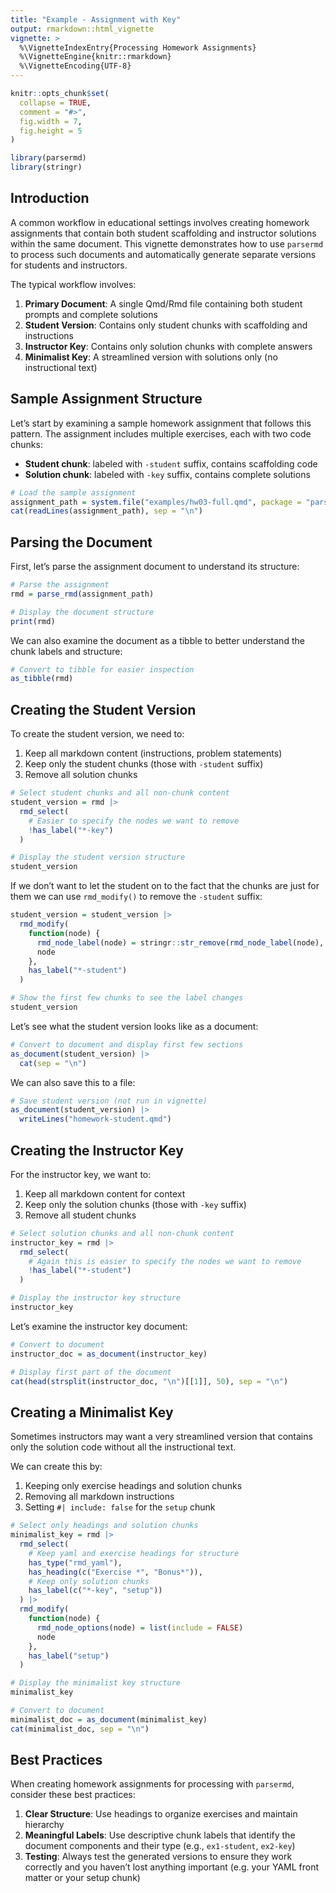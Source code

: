 ```yaml
---
title: "Example - Assignment with Key"
output: rmarkdown::html_vignette
vignette: >
  %\VignetteIndexEntry{Processing Homework Assignments}
  %\VignetteEngine{knitr::rmarkdown}
  %\VignetteEncoding{UTF-8}
---
```


```r
knitr::opts_chunk$set(
  collapse = TRUE,
  comment = "#>",
  fig.width = 7,
  fig.height = 5
)
```

```r
library(parsermd)
library(stringr)
```

## Introduction

A common workflow in educational settings involves creating homework assignments that contain both student scaffolding and instructor solutions within the same document. This vignette demonstrates how to use `parsermd` to process such documents and automatically generate separate versions for students and instructors.

The typical workflow involves:

1. **Primary Document**: A single Qmd/Rmd file containing both student prompts and complete solutions
2. **Student Version**: Contains only student chunks with scaffolding and instructions
3. **Instructor Key**: Contains only solution chunks with complete answers
4. **Minimalist Key**: A streamlined version with solutions only (no instructional text)

## Sample Assignment Structure

Let's start by examining a sample homework assignment that follows this pattern. The assignment includes multiple exercises, each with two code chunks:

- **Student chunk**: labeled with `-student` suffix, contains scaffolding code
- **Solution chunk**: labeled with `-key` suffix, contains complete solutions

```r
# Load the sample assignment
assignment_path = system.file("examples/hw03-full.qmd", package = "parsermd")
cat(readLines(assignment_path), sep = "\n")
```

## Parsing the Document

First, let's parse the assignment document to understand its structure:

```r
# Parse the assignment
rmd = parse_rmd(assignment_path)

# Display the document structure
print(rmd)
```

We can also examine the document as a tibble to better understand the chunk labels and structure:

```r
# Convert to tibble for easier inspection
as_tibble(rmd)
```

## Creating the Student Version

To create the student version, we need to:

1. Keep all markdown content (instructions, problem statements)
2. Keep only the student chunks (those with `-student` suffix)
3. Remove all solution chunks

```r
# Select student chunks and all non-chunk content
student_version = rmd |>
  rmd_select(
    # Easier to specify the nodes we want to remove
    !has_label("*-key")
  )

# Display the student version structure
student_version
```

If we don't want to let the student on to the fact that the chunks are just for them we can use `rmd_modify()` to remove the `-student` suffix:

```r
student_version = student_version |>
  rmd_modify(
    function(node) {
      rmd_node_label(node) = stringr::str_remove(rmd_node_label(node), "-student")
      node
    },
    has_label("*-student")
  )

# Show the first few chunks to see the label changes
student_version
```

Let's see what the student version looks like as a document:

```r
# Convert to document and display first few sections
as_document(student_version) |>
  cat(sep = "\n")
```

We can also save this to a file:

```r
# Save student version (not run in vignette)
as_document(student_version) |>
  writeLines("homework-student.qmd")
```

## Creating the Instructor Key

For the instructor key, we want to:

1. Keep all markdown content for context
2. Keep only the solution chunks (those with `-key` suffix)
3. Remove all student chunks

```r
# Select solution chunks and all non-chunk content
instructor_key = rmd |>
  rmd_select(
    # Again this is easier to specify the nodes we want to remove
    !has_label("*-student")
  )

# Display the instructor key structure
instructor_key
```

Let's examine the instructor key document:

```r
# Convert to document
instructor_doc = as_document(instructor_key)

# Display first part of the document
cat(head(strsplit(instructor_doc, "\n")[[1]], 50), sep = "\n")
```

## Creating a Minimalist Key

Sometimes instructors may want a very streamlined version that contains only the solution code without all the instructional text. 

We can create this by:

1. Keeping only exercise headings and solution chunks
2. Removing all markdown instructions
3. Setting `#| include: false` for the `setup` chunk

```r
# Select only headings and solution chunks
minimalist_key = rmd |>
  rmd_select(
    # Keep yaml and exercise headings for structure
    has_type("rmd_yaml"),
    has_heading(c("Exercise *", "Bonus*")),
    # Keep only solution chunks
    has_label(c("*-key", "setup"))
  ) |>
  rmd_modify(
    function(node) {
      rmd_node_options(node) = list(include = FALSE)
      node
    },
    has_label("setup")
  )

# Display the minimalist key structure
minimalist_key
```

```r
# Convert to document
minimalist_doc = as_document(minimalist_key)
cat(minimalist_doc, sep = "\n")
```


## Best Practices

When creating homework assignments for processing with `parsermd`, consider these best practices:

1. **Clear Structure**: Use headings to organize exercises and maintain hierarchy
2. **Meaningful Labels**: Use descriptive chunk labels that identify the document components and their type (e.g., `ex1-student`, `ex2-key`)
3. **Testing**: Always test the generated versions to ensure they work correctly and you haven't lost anything important (e.g. your YAML front matter or your setup chunk)

